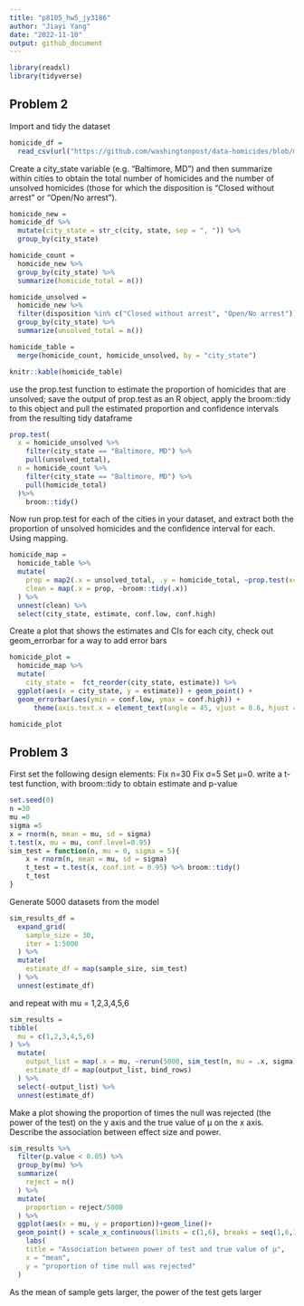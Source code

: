 ```yaml
---
title: "p8105_hw5_jy3186"
author: "Jiayi Yang"
date: "2022-11-10"
output: github_document
---
```


```r
library(readxl)
library(tidyverse)
```

## Problem 2
Import and tidy the dataset
```r
homicide_df = 
  read_csv(url("https://github.com/washingtonpost/data-homicides/blob/master/homicide-data.csv?raw=true"))
```

Create a city_state variable (e.g. “Baltimore, MD”) and then summarize within cities to obtain the total number of homicides and the number of unsolved homicides (those for which the disposition is “Closed without arrest” or “Open/No arrest”).

```r
homicide_new =
homicide_df %>% 
  mutate(city_state = str_c(city, state, sep = ", ")) %>% 
  group_by(city_state)

homicide_count = 
  homicide_new %>% 
  group_by(city_state) %>% 
  summarize(homicide_total = n())

homicide_unsolved =
  homicide_new %>% 
  filter(disposition %in% c("Closed without arrest", "Open/No arrest")) %>% 
  group_by(city_state) %>% 
  summarize(unsolved_total = n())

homicide_table = 
  merge(homicide_count, homicide_unsolved, by = "city_state")

knitr::kable(homicide_table)
```

use the prop.test function to estimate the proportion of homicides that are unsolved; save the output of prop.test as an R object,
apply the broom::tidy to this object and pull the estimated proportion and confidence intervals from the resulting tidy dataframe
```r
prop.test(
  x = homicide_unsolved %>% 
    filter(city_state == "Baltimore, MD") %>% 
    pull(unsolved_total),
  n = homicide_count %>% 
    filter(city_state == "Baltimore, MD") %>% 
    pull(homicide_total)
  )%>% 
    broom::tidy()

```

Now run prop.test for each of the cities in your dataset, and extract both the proportion of unsolved homicides and the confidence interval for each. Using mapping.
```r
homicide_map = 
  homicide_table %>% 
  mutate(
    prop = map2(.x = unsolved_total, .y = homicide_total, ~prop.test(x=.x, n =.y)),
    clean = map(.x = prop, ~broom::tidy(.x)) 
  ) %>% 
  unnest(clean) %>% 
  select(city_state, estimate, conf.low, conf.high)
```

Create a plot that shows the estimates and CIs for each city, check out geom_errorbar for a way to add error bars
```r
homicide_plot = 
  homicide_map %>% 
  mutate(
    city_state =  fct_reorder(city_state, estimate)) %>% 
  ggplot(aes(x = city_state, y = estimate)) + geom_point() +
  geom_errorbar(aes(ymin = conf.low, ymax = conf.high)) +
      theme(axis.text.x = element_text(angle = 45, vjust = 0.6, hjust = 1), legend.position = "bottom")

homicide_plot
```

## Problem 3
First set the following design elements:
Fix n=30
Fix σ=5
Set μ=0.  write a t-test function, with broom::tidy to obtain estimate and p-value
```r
set.seed(0)
n =30
mu =0
sigma =5
x = rnorm(n, mean = mu, sd = sigma)
t.test(x, mu = mu, conf.level=0.95)
sim_test = function(n, mu = 0, sigma = 5){
    x = rnorm(n, mean = mu, sd = sigma)
    t_test = t.test(x, conf.int = 0.95) %>% broom::tidy()
    t_test
}

```
Generate 5000 datasets from the model
```r
sim_results_df = 
  expand_grid(
    sample_size = 30,
    iter = 1:5000
  ) %>% 
  mutate(
    estimate_df = map(sample_size, sim_test)
  ) %>% 
  unnest(estimate_df)
```
and repeat with mu = 1,2,3,4,5,6
```r
sim_results = 
tibble(
  mu = c(1,2,3,4,5,6)
) %>% 
  mutate(
    output_list = map(.x = mu, ~rerun(5000, sim_test(n, mu = .x, sigma))),
    estimate_df = map(output_list, bind_rows)
  ) %>% 
  select(-output_list) %>% 
  unnest(estimate_df)


```

Make a plot showing the proportion of times the null was rejected (the power of the test) on the y axis and the true value of μ on the x axis. Describe the association between effect size and power.
```r
sim_results %>% 
  filter(p.value < 0.05) %>% 
  group_by(mu) %>% 
  summarize(
    reject = n()
  ) %>% 
  mutate(
    proportion = reject/5000
  ) %>% 
  ggplot(aes(x = mu, y = proportion))+geom_line()+
  geom_point() + scale_x_continuous(limits = c(1,6), breaks = seq(1,6,1)) +
    labs(
    title = "Association between power of test and true value of μ",
    x = "mean",
    y = "proportion of time null was rejected"
  )
```

As the mean of sample gets larger, the power of the test gets larger
